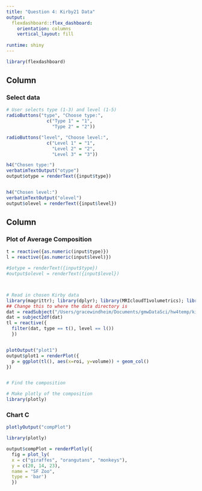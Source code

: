```yaml
---
title: "Question 4: Kirby21 Data"
output: 
  flexdashboard::flex_dashboard:
    orientation: columns
    vertical_layout: fill
    
runtime: shiny
---
```


```r
library(flexdashboard)
```

Column {data-width=400}
-----------------------------------------------------------------------

### Select data

```r

# User selects type (1-3) and level (1-5)
radioButtons("type", "Choose type:",
               c("Type 1" = "1",
                 "Type 2" = "2"))

radioButtons("level", "Choose level:",
               c("Level 1" = "1",
                 "Level 2" = "2",
                 "Level 3" = "3"))

h4("Chosen type:")
verbatimTextOutput("otype")
output$otype = renderText({input$type})


h4("Chosen level:")
verbatimTextOutput("olevel")
output$olevel = renderText({input$level})
```

Column {data-width=600}
-----------------------------------------------------------------------

### Plot of Average Composition

```r



t = reactive({as.numeric(input$type)})
l = reactive({as.numeric(input$level)})

#$otype = renderText({input$type})
#output$olevel = renderText({input$level})



# Read in chosen Kirby data
library(magrittr); library(dplyr); library(MRIcloudT1volumetrics); library(ggplot2)
## Change this to where the data directory is
dat = readSubject("/Users/gracewindheim/Documents/gmwDataSci/hw4temp/kirby_3_1_ax_283Labels_M2_corrected_stats.txt")
dat = subject2df(dat)
tl = reactive({
  filter(dat, type == t(), level == l())
  })


plotOutput("plot1")
output$plot1 = renderPlot({
  p = ggplot(tl(), aes(x=roi, y=volume)) + geom_col()
})


# Find the composition

# Make plotly of the composition
library(plotly)


```

### Chart C

```r
plotlyOutput("compPlot")

library(plotly)

output$compPlot = renderPlotly({
  fig = plot_ly(
  x = c("giraffes", "orangutans", "monkeys"),
  y = c(20, 14, 23),
  name = "SF Zoo",
  type = 'bar')
  })
```

